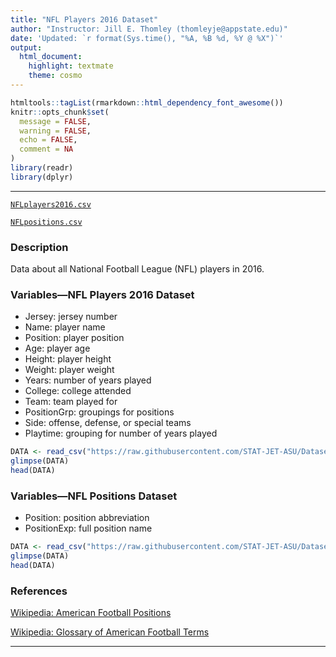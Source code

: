```yaml
---
title: "NFL Players 2016 Dataset"
author: "Instructor: Jill E. Thomley (thomleyje@appstate.edu)"
date: 'Updated: `r format(Sys.time(), "%A, %B %d, %Y @ %X")`'
output: 
  html_document: 
    highlight: textmate
    theme: cosmo
---
```


```r
htmltools::tagList(rmarkdown::html_dependency_font_awesome())
knitr::opts_chunk$set(
  message = FALSE,
  warning = FALSE,
  echo = FALSE,
  comment = NA
)
library(readr)
library(dplyr)
```
<hr>

<i class="fas fa-database"></i> [`NFLplayers2016.csv`](https://raw.githubusercontent.com/STAT-JET-ASU/Datasets/master/Instructor/NFLplayers2016.csv)

<i class="fas fa-database"></i> [`NFLpositions.csv`](https://raw.githubusercontent.com/STAT-JET-ASU/Datasets/master/Instructor/NFLpositions.csv)

### Description

Data about all National Football League (NFL) players in 2016.

### Variables---NFL Players 2016 Dataset

* Jersey: jersey number
* Name: player name
* Position: player position
* Age: player age
* Height: player height
* Weight: player weight
* Years: number of years played
* College: college attended
* Team: team played for
* PositionGrp: groupings for positions
* Side:  offense, defense, or special teams
* Playtime: grouping for number of years played

```r
DATA <- read_csv("https://raw.githubusercontent.com/STAT-JET-ASU/Datasets/master/Instructor/NFLplayers2016.csv")
glimpse(DATA)
head(DATA)
```

### Variables---NFL Positions Dataset

* Position: position abbreviation
* PositionExp: full position name
    
```r
DATA <- read_csv("https://raw.githubusercontent.com/STAT-JET-ASU/Datasets/master/Instructor/NFLpositions.csv")
glimpse(DATA)
head(DATA)
```

### References

[Wikipedia: American Football Positions](https://en.wikipedia.org/wiki/American_football_positions)

[Wikipedia: Glossary of American Football Terms](https://en.wikipedia.org/wiki/Glossary_of_American_football_terms)

<hr>
